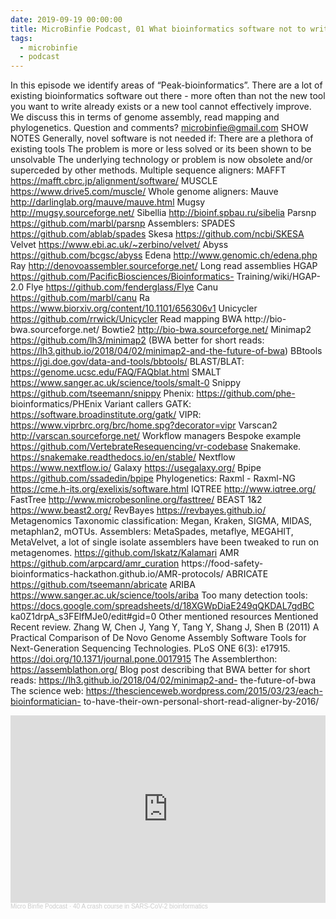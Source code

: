 ```yaml
---
date: 2019-09-19 00:00:00
title: MicroBinfie Podcast, 01 What bioinformatics software not to write part 1
tags:
  - microbinfie
  - podcast
---
```

In this episode we identify areas of “Peak-bioinformatics”. There are
a lot of existing bioinformatics software out there - more often than
not the new tool you want to write already exists or a new tool cannot
effectively improve. We discuss this in terms of genome assembly, read
mapping and phylogenetics.   Question and comments?
microbinfie@gmail.com  SHOW NOTES Generally, novel software is not
needed if: There are a plethora of existing tools The problem is more
or less solved or its been shown to be unsolvable The underlying
technology or problem is now obsolete and/or superceded by other
methods.   Multiple sequence aligners: MAFFT
https://mafft.cbrc.jp/alignment/software/ MUSCLE
https://www.drive5.com/muscle/  Whole genome aligners: Mauve
http://darlinglab.org/mauve/mauve.html Mugsy
http://mugsy.sourceforge.net/ Sibellia  http://bioinf.spbau.ru/sibelia
Parsnp https://github.com/marbl/parsnp  Assemblers: SPADES
https://github.com/ablab/spades Skesa  https://github.com/ncbi/SKESA
Velvet https://www.ebi.ac.uk/~zerbino/velvet/ Abyss
https://github.com/bcgsc/abyss Edena  http://www.genomic.ch/edena.php
Ray http://denovoassembler.sourceforge.net/  Long read assemblies HGAP
https://github.com/PacificBiosciences/Bioinformatics-
Training/wiki/HGAP-2.0 Flye https://github.com/fenderglass/Flye Canu
https://github.com/marbl/canu Ra
https://www.biorxiv.org/content/10.1101/656306v1 Unicycler
https://github.com/rrwick/Unicycler  Read mapping BWA http://bio-
bwa.sourceforge.net/  Bowtie2 http://bio-bwa.sourceforge.net/ Minimap2
https://github.com/lh3/minimap2 (BWA better for short reads:
https://lh3.github.io/2018/04/02/minimap2-and-the-future-of-bwa)
BBtools https://jgi.doe.gov/data-and-tools/bbtools/ BLAST/BLAT:
https://genome.ucsc.edu/FAQ/FAQblat.html SMALT
https://www.sanger.ac.uk/science/tools/smalt-0 Snippy
https://github.com/tseemann/snippy Phenix:  https://github.com/phe-
bioinformatics/PHEnix  Variant callers GATK:
https://software.broadinstitute.org/gatk/ VIPR:
https://www.viprbrc.org/brc/home.spg?decorator=vipr   Varscan2
http://varscan.sourceforge.net/  Workflow managers Bespoke example
https://github.com/VertebrateResequencing/vr-codebase Snakemake.
https://snakemake.readthedocs.io/en/stable/ Nextflow
https://www.nextflow.io/ Galaxy  https://usegalaxy.org/ Bpipe
https://github.com/ssadedin/bpipe  Phylogenetics: Raxml - Raxml-NG
https://cme.h-its.org/exelixis/software.html  IQTREE
http://www.iqtree.org/  FastTree
http://www.microbesonline.org/fasttree/  BEAST 1&2
https://www.beast2.org/  RevBayes  https://revbayes.github.io/
Metagenomics Taxonomic classification: Megan, Kraken, SIGMA, MIDAS,
metaphlan2, mOTUs.  Assemblers: MetaSpades, metaflye, MEGAHIT,
MetaVelvet, a lot of single isolate assemblers have been tweaked to
run on metagenomes. https://github.com/lskatz/Kalamari  AMR
https://github.com/arpcard/amr_curation https://food-safety-
bioinformatics-hackathon.github.io/AMR-protocols/ ABRICATE
https://github.com/tseemann/abricate  ARIBA
https://www.sanger.ac.uk/science/tools/ariba  Too many detection
tools: https://docs.google.com/spreadsheets/d/18XGWpDiaE249qQKDAL7gdBC
ka0Z1drpA_s3FElfMJe0/edit#gid=0  Other mentioned resources Mentioned
Recent review.  Zhang W, Chen J, Yang Y, Tang Y, Shang J, Shen B
(2011) A Practical Comparison of De Novo Genome Assembly Software
Tools for Next-Generation Sequencing Technologies. PLoS ONE 6(3):
e17915. https://doi.org/10.1371/journal.pone.0017915 The
Assemblerthon: https://assemblathon.org/ Blog post describing that BWA
better for short reads: https://lh3.github.io/2018/04/02/minimap2-and-
the-future-of-bwa The science web:
https://thescienceweb.wordpress.com/2015/03/23/each-bioinformatician-
to-have-their-own-personal-short-read-aligner-by-2016/

<iframe width="100%" height="300" scrolling="no" frameborder="no" allow="autoplay" src="https://w.soundcloud.com/player/?url=https%3A//api.soundcloud.com/tracks/679961927&color=%23ff5500&auto_play=false&hide_related=false&show_comments=true&show_user=true&show_reposts=false&show_teaser=true&visual=true"></iframe><div style="font-size: 10px; color: #cccccc;line-break: anywhere;word-break: normal;overflow: hidden;white-space: nowrap;text-overflow: ellipsis; font-family: Interstate,Lucida Grande,Lucida Sans Unicode,Lucida Sans,Garuda,Verdana,Tahoma,sans-serif;font-weight: 100;"><a href="https://soundcloud.com/microbinfie" title="Micro Binfie Podcast" target="_blank" style="color: #cccccc; text-decoration: none;">Micro Binfie Podcast</a> · <a href="https://soundcloud.com/microbinfie/40-a-crash-course-in-sars-cov-2-bioinformatics" title="01 What bioinformatics software not to write part 1" target="_blank" style="color: #cccccc; text-decoration: none;">40 A crash course in SARS-CoV-2 bioinformatics</a></div>
